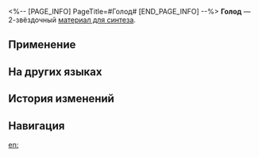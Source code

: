 <%-- [PAGE_INFO]
PageTitle=#Голод#
[END_PAGE_INFO] --%>
{{Предмет Инфобокс
|id          = 181015
|Изображение = Предмет Голод.png
|Тип         = Материал для синтеза
|Инвентарь   = Другие материалы
|Редкость    = 2
|Эффект      = 
|Описание    = Материал для синтеза уровня 2
|Источник1   = [[Отель «Грёзы»: Мем зоны воспоминаний «Моё Сердце Разбито» и другие противники]]
|Источник2   = [[Разрушаемые предметы на Пенаконии]]
}}
{{Описание|На Пенаконии «голод» - это дорогая приправа, которая может сделать любую еду в Мире грёз аппетитной.<br />В мире за пределами снов «голод» - это улыбка на устах смерти.<br /><br />''«Говорят, что нет лучше приправы, чем голод, но я просто хочу набить желудок».''}}
'''Голод''' — 2-звёздочный [[Материалы для синтеза|материал для синтеза]].

==Применение==
{{Используется в создании}}

==На других языках==
{{На других языках
|en   = Hunger
|zhs  = 饥饿
|zht  = 饑餓
|ja   = 飢餓
|ko   = 허기
|es   = Hambre
|fr   = Faim
|ru   = Голод
|th   = Hunger
|vi   = Đói Bụng
|de   = Hunger
|id   = Hunger
|pt   = Fome
}}

==История изменений==
{{История изменений|3.5}}

==Навигация==
{{Материалы синтеза Навбокс}}

[[en:]]